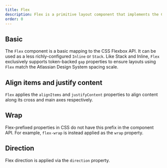 ```yaml
---
title: Flex
description: Flex is a primitive layout component that implements the CSS Flexbox API.
order: 0
---
```




<CodeDocsHeader
  name="@atlaskit/primitives"
  repository="https://bitbucket.org/atlassian/atlassian-frontend-mirror"
  directoryName="primitives"
/>

## Basic

The `Flex` component is a basic mapping to the CSS Flexbox API. It can be used as a less richly-configured `Inline` or `Stack`. Like Stack and Inline, `Flex` exclusively supports token-backed `gap` properties to ensure layouts using `Flex` match the Atlassian Design System spacing scale.

<Example
  Component={FlexJustifyContent}
  packageName="@atlaskit/primitives/flex"
/>

## Align items and justify content

`Flex` applies the `alignItems` and `justifyContent` properties to align content along its cross and main axes respectively.

<Example Component={FlexAlignItems} packageName="@atlaskit/primitives/flex" />

## Wrap

Flex-prefixed properties in CSS do not have this prefix in the component API.
For example, `flex-wrap` is instead applied as the `wrap` property.

<Example Component={FlexWrap} packageName="@atlaskit/primitives/flex" />

## Direction

Flex direction is applied via the `direction` property.

<Example Component={FlexDirection} packageName="@atlaskit/primitives/flex" />
